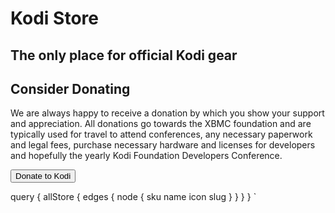 # Kodi Store

## The only place for official Kodi gear

<IconList items={props.data.allStore.edges} iconwidth="256" iconheight="256" />

## Consider Donating

We are always happy to receive a donation by which you show your support and appreciation. All donations go towards the XBMC foundation and are typically used for travel to attend conferences, any necessary paperwork and legal fees, purchase necessary hardware and licenses for developers and hopefully the yearly Kodi Foundation Developers Conference.

<Button variant="link" component="a" href="/donate" isLarge>Donate to Kodi <ArrowRightIcon/></Button>





  query {
    allStore {
      edges {
        node {
          sku
          name
          icon
          slug
        }
      }
    }
  }
`